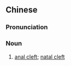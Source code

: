 {{also|臀沟}}
==Chinese==
{{zh-forms|s=臀沟}}

===Pronunciation===
{{zh-pron
|m=túngōu
|cat=n
}}

===Noun===
{{zh-noun}}

# [[anal cleft]]; [[natal cleft]]